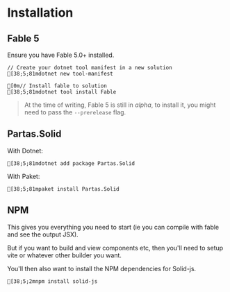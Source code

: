 

# Installation

## Fable 5

Ensure you have Fable 5.0+ installed.

```ansi
// Create your dotnet tool manifest in a new solution
[38;5;81mdotnet new tool-manifest

[0m// Install fable to solution
[38;5;81mdotnet tool install Fable
```

> At the time of writing, Fable 5 is still in *alpha*, to install it, you might need to pass the `--prerelease` flag.

## Partas.Solid

With Dotnet:

```ansi
[38;5;81mdotnet add package Partas.Solid
```

With Paket:

```ansi
[38;5;81mpaket install Partas.Solid
```

## NPM

This gives you everything you need to start (ie you can compile with fable and see the output JSX).

But if you want to build and view components etc, then you'll need to setup
vite or whatever other builder you want.

You'll then also want to install the NPM dependencies for Solid-js.

```ansi
[38;5;2mnpm install solid-js
```
